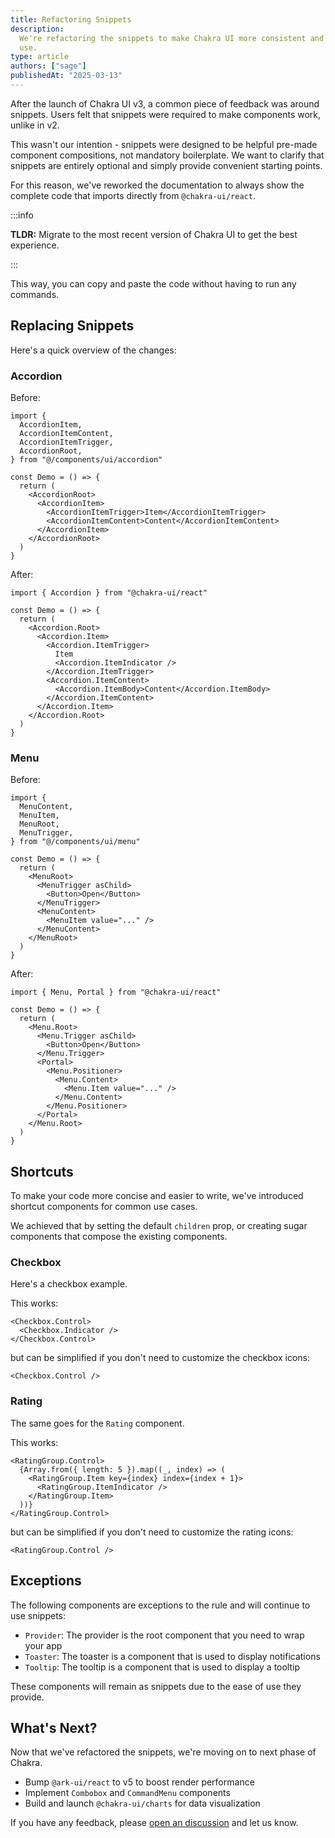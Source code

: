 ```yaml
---
title: Refactoring Snippets
description:
  We're refactoring the snippets to make Chakra UI more consistent and easier to
  use.
type: article
authors: ["sage"]
publishedAt: "2025-03-13"
---
```


After the launch of Chakra UI v3, a common piece of feedback was around
snippets. Users felt that snippets were required to make components work, unlike
in v2.

This wasn't our intention - snippets were designed to be helpful pre-made
component compositions, not mandatory boilerplate. We want to clarify that
snippets are entirely optional and simply provide convenient starting points.

For this reason, we've reworked the documentation to always show the complete
code that imports directly from `@chakra-ui/react`.

:::info

**TLDR:** Migrate to the most recent version of Chakra UI to get the best
experience.

:::

This way, you can copy and paste the code without having to run any commands.

## Replacing Snippets

Here's a quick overview of the changes:

### Accordion

Before:

```tsx
import {
  AccordionItem,
  AccordionItemContent,
  AccordionItemTrigger,
  AccordionRoot,
} from "@/components/ui/accordion"

const Demo = () => {
  return (
    <AccordionRoot>
      <AccordionItem>
        <AccordionItemTrigger>Item</AccordionItemTrigger>
        <AccordionItemContent>Content</AccordionItemContent>
      </AccordionItem>
    </AccordionRoot>
  )
}
```

After:

```tsx
import { Accordion } from "@chakra-ui/react"

const Demo = () => {
  return (
    <Accordion.Root>
      <Accordion.Item>
        <Accordion.ItemTrigger>
          Item
          <Accordion.ItemIndicator />
        </Accordion.ItemTrigger>
        <Accordion.ItemContent>
          <Accordion.ItemBody>Content</Accordion.ItemBody>
        </Accordion.ItemContent>
      </Accordion.Item>
    </Accordion.Root>
  )
}
```

### Menu

Before:

```tsx
import {
  MenuContent,
  MenuItem,
  MenuRoot,
  MenuTrigger,
} from "@/components/ui/menu"

const Demo = () => {
  return (
    <MenuRoot>
      <MenuTrigger asChild>
        <Button>Open</Button>
      </MenuTrigger>
      <MenuContent>
        <MenuItem value="..." />
      </MenuContent>
    </MenuRoot>
  )
}
```

After:

```tsx
import { Menu, Portal } from "@chakra-ui/react"

const Demo = () => {
  return (
    <Menu.Root>
      <Menu.Trigger asChild>
        <Button>Open</Button>
      </Menu.Trigger>
      <Portal>
        <Menu.Positioner>
          <Menu.Content>
            <Menu.Item value="..." />
          </Menu.Content>
        </Menu.Positioner>
      </Portal>
    </Menu.Root>
  )
}
```

## Shortcuts

To make your code more concise and easier to write, we've introduced shortcut
components for common use cases.

We achieved that by setting the default `children` prop, or creating sugar
components that compose the existing components.

### Checkbox

Here's a checkbox example.

This works:

```tsx
<Checkbox.Control>
  <Checkbox.Indicator />
</Checkbox.Control>
```

but can be simplified if you don't need to customize the checkbox icons:

```tsx
<Checkbox.Control />
```

### Rating

The same goes for the `Rating` component.

This works:

```tsx
<RatingGroup.Control>
  {Array.from({ length: 5 }).map((_, index) => (
    <RatingGroup.Item key={index} index={index + 1}>
      <RatingGroup.ItemIndicator />
    </RatingGroup.Item>
  ))}
</RatingGroup.Control>
```

but can be simplified if you don't need to customize the rating icons:

```tsx
<RatingGroup.Control />
```

## Exceptions

The following components are exceptions to the rule and will continue to use
snippets:

- `Provider`: The provider is the root component that you need to wrap your app
- `Toaster`: The toaster is a component that is used to display notifications
- `Tooltip`: The tooltip is a component that is used to display a tooltip

These components will remain as snippets due to the ease of use they provide.

## What's Next?

Now that we've refactored the snippets, we're moving on to next phase of Chakra.

- Bump `@ark-ui/react` to v5 to boost render performance
- Implement `Combobox` and `CommandMenu` components
- Build and launch `@chakra-ui/charts` for data visualization

If you have any feedback, please
[open an discussion](https://github.com/chakra-ui/chakra-ui/discussions/new) and
let us know.
